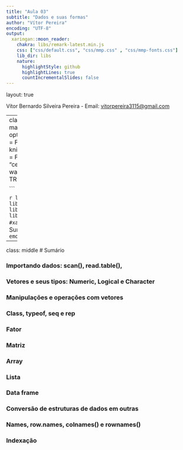 ```yaml
---
title: "Aula 03"
subtitle: "Dados e suas formas"
author: "Vítor Pereira"
encoding: "UTF-8"
output:
  xaringan::moon_reader:
    chakra: libs/remark-latest.min.js
    css: ["css/default.css", "css/mmp.css" , "css/mmp-fonts.css"]
    lib_dir: libs
    nature:
      highlightStyle: github
      highlightLines: true
      countIncrementalSlides: false
---
```

layout: true
  
<div class="my-footer"><span>

<a>Vítor Bernardo Silveira Pereira</a> - Email: <a href="mailto:vitorpereira3115@gmail.com">vitorpereira3115@gmail.com</a>
</span></div>

---
class: middle center bg-main1
```r
options(htmltools.dir.version = FALSE)
knitr::opts_chunk$set(echo = FALSE, fig.align = "center", message=FALSE, warning=FALSE, cache = TRUE)

```


```r
library(knitr)
library(tidyverse)
library(widgetframe)
library(interactingan)
#xaringan::inf_mr()
```
# Sumário
# `r emo::ji("zoom")`
---
class: middle
# Sumário 

### Importando dados: scan(), read.table(), 
### Vetores e seus tipos: Numeric, Logical e Character
### Manipulações e operações com vetores
### Class, typeof, seq e rep
### Fator
### Matriz
### Array
### Lista
### Data frame
### Conversão de estruturas de dados em outras
### Names, row.names, colnames() e rownames()
### Indexação